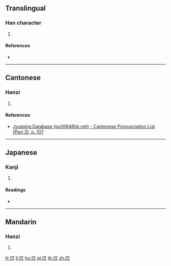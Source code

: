 {{character info/new}}
==Translingual==

===Han character===
{{Han char|rn=61|rad=心|as=05|sn=9|four=24330|canj=OIP,XOIP|ids=⿱付心}}

# {{defn|Han|sort=心05}}

====References====
* {{Han ref|kx=0381.200|dkj=10474|dj=0710.050|hdz=42280.120|uh=6024|ud=24612|bh=CECD|bd=52941}}

----

==Cantonese==

===Hanzi===
{{yue-hanzi|jyut=[[fu1]]|y=fu1}}

# {{defn|lang=yue|sort=心05}}

====References====
* [http://www.iso10646hk.net/jp/document/download.jsp Jyutping Database (iso10646hk.net) - Cantonese Pronunciation List (Part 2), p. 107]

----

==Japanese==

===Kanji===
{{ja-kanji|grade=|rs=心05}}

# {{defn|lang=ja|sort=心05}}

====Readings====
* {{ja-readings|on=[[ふ]] (fu)|kun=[[おもう]] (omou), [[よろこぶ]] (yorokobu)}}

----

==Mandarin==

===Hanzi===
{{cmn-hanzi|pin=[[fū]] ([[fu1]])|wg=fu<sup>1</sup>}}

# {{defn|lang=cmn|sort=心05}}

[[fr:怤]]
[[li:怤]]
[[hu:怤]]
[[pl:怤]]
[[th:怤]]
[[zh:怤]]